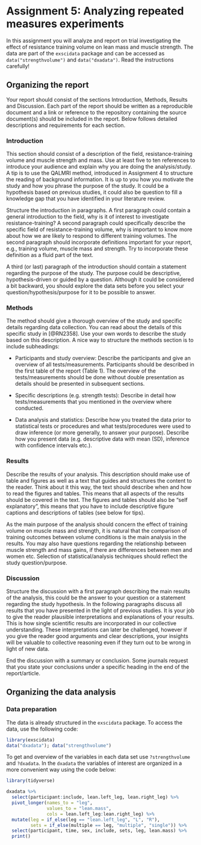 # Assignment 5: Analyzing repeated measures experiments {#assignment5}

In this assignment you will analyze and report on trial investigating the effect of resistance training volume on lean mass and muscle strength. The data are part of the `exscidata` package and can be accessed as `data("strengthvolume")` and `data("dxadata")`. Read the instructions carefully!

## Organizing the report

Your report should consist of the sections Introduction, Methods, Results and Discussion. Each part of the report should be written as a reproducible document and a link or reference to the repository containing the source document(s) should be included in the report. Below follows detailed descriptions and requirements for each section.

### Introduction

This section should consist of a description of the field, resistance-training volume and muscle strength and mass. Use at least five to ten references to introduce your audience and explain why you are doing the analysis/study. A tip is to use the QALMRI method, introduced in Assignment 4 to structure the reading of background information. It is up to you how you motivate the study and how you phrase the purpose of the study. It could be a hypothesis based on previous studies, it could also be question to fill a knowledge gap that you have identified in your literature review.

Structure the introduction in paragraphs. A first paragraph could contain a general introduction to the field, why is it of interest to investigate resistance-training? A second paragraph could specifically describe the specific field of resistance-training volume, why is important to know more about how we are likely to respond to different training volumes. The second paragraph should incorporate definitions important for your report, e.g., training volume, muscle mass and strength. Try to incorporate these definition as a fluid part of the text.

A third (or last) paragraph of the introduction should contain a statement regarding the purpose of the study. The purpose could be descriptive, hypothesis-driven or guided by a question. Although it could be considered a bit backward, you should explore the data sets before you select your question/hypothesis/purpose for it to be possible to answer.

### Methods

The method should give a thorough overview of the study and specific details regarding data collection. You can read about the details of this specific study in [@RN2358]. Use your own words to describe the study based on this description. A nice way to structure the methods section is to include subheadings:

-   Participants and study overview: Describe the participants and give an overview of all tests/measurements. Participants should be described in the first table of the report (Table 1). The overview of the tests/measurements should be done without double presentation as details should be presented in subsequent sections.

-   Specific descriptions (e.g. strength tests): Describe in detail how tests/measurements that you mentioned in the overview where conducted.

-   Data analysis and statistics: Describe how you treated the data prior to statistical tests or procedures and what tests/procedures were used to draw inference (or more generally, to answer your purpose). Describe how you present data (e.g. descriptive data with mean (SD), inference with confidence intervals etc.).

### Results

Describe the results of your analysis. This description should make use of table and figures as well as a text that guides and structures the content to the reader. Think about it this way, the text should describe when and how to read the figures and tables. This means that all aspects of the results should be covered in the text. The figures and tables should also be "self explanatory", this means that you have to include descriptive figure captions and descriptions of tables (see below for tips).

As the main purpose of the analysis should concern the effect of training volume on muscle mass and strength, it is natural that the comparison of training outcomes between volume conditions is the main analysis in the results. You may also have questions regarding the relationship between muscle strength and mass gains, if there are differences between men and women etc. Selection of statistical/analysis techniques should reflect the study question/purpose.

### Discussion

Structure the discussion with a first paragraph describing the main results of the analysis, this could be the answer to your question or a statement regarding the study hypothesis. In the following paragraphs discuss all results that you have presented in the light of previous studies. It is your job to give the reader plausible interpretations and explanations of your results. This is how single scientific results are incorporated in our collective understanding. These interpretations can later be challenged, however if you give the reader good arguments and clear descriptions, your insights will be valuable to collective reasoning even if they turn out to be wrong in light of new data.

End the discussion with a summary or conclusion. Some journals request that you state your conclusions under a specific heading in the end of the report/article.

## Organizing the data analysis

### Data preparation

The data is already structured in the `exscidata` package. To access the data, use the following code:

```r

library(exscidata)
data("dxadata"); data("strengthvolume")


```

To get and overview of the variables in each data set use `?strengthvolume` and `?dxadata`. In the `dxadata` the variables of interest are organized in a more convenient way using the code below:

```r

library(tidyverse)

dxadata %>%
  select(participant:include, lean.left_leg, lean.right_leg) %>%
  pivot_longer(names_to = "leg", 
               values_to = "lean.mass", 
               cols = lean.left_leg:lean.right_leg) %>%
  mutate(leg = if_else(leg == "lean.left_leg", "L", "R"), 
         sets = if_else(multiple == leg, "multiple", "single")) %>%
  select(participant, time, sex, include, sets, leg, lean.mass) %>%
  print()

```